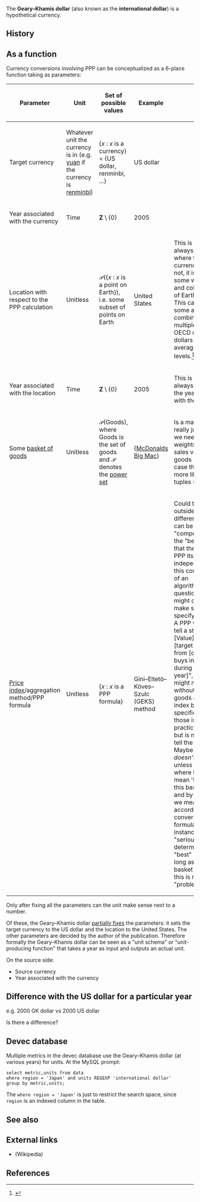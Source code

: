 The '''Geary–Khamis dollar''' (also known as the '''international dollar''') is a hypothetical currency.

==History==

==As a function==

Currency conversions involving PPP can be conceptualized as a 6-place function taking as parameters:

{| class="sortable wikitable"
|-
! Parameter !! Unit !! Set of possible values !! Example !! Notes
|-
| Target currency || Whatever unit the currency is in (e.g. [[wikipedia:Yuan (currency)|yuan]] if the currency is [[wikipedia:Renminbi|renminbi]]) || {''x'' : ''x'' is a currency} = {US dollar, renminbi, ...} || US dollar ||
|-
| Year associated with the currency || Time || '''Z''' \ {0} || 2005 ||
|-
| Location with respect to the PPP calculation || Unitless || 𝒫({''x'' : ''x'' is a point on Earth}), i.e. some subset of points on Earth || United States || This is almost always the location where the target currency is used. If not, it is usually some well-known and coherent region of Earth, like Africa. This can also be some artificial combination of multiple regions, e.g. OECD dollars are US dollars valued at average OECD price levels.<ref>{{cite web |url=http://ec.europa.eu/eurostat/documents/728703/728974/FAQ-PPP.pdf/5a92e63b-1c73-4d15-8acd-f3e5e734cbf2 |title=FAQ about Purchasing Power Parities |date=April 12, 2012 |accessdate=November 11, 2017 |archiveurl=https://web.archive.org/web/20171111022010/http://ec.europa.eu/eurostat/documents/728703/728974/FAQ-PPP.pdf/5a92e63b-1c73-4d15-8acd-f3e5e734cbf2 |archivedate=November 11, 2017 |dead-url=no}}</ref>
|-
| Year associated with the location || Time || '''Z''' \ {0} || 2005 || This is almost always the same as the year associated with the currency.
|-
| Some [[Market basket|basket of goods]] || Unitless || 𝒫(Goods), where Goods is the set of goods and 𝒫 denotes the [[wikipedia:Power set|power set]] || {[[wikipedia:Big Mac Index|McDonalds Big Mac]]} || Is a market basket really just a set? Do we need to specify weights (e.g. via sales volume) on the goods (in which case the basket is more like a set of tuples (''g'', ''w''))?
|-
| [[Comparison of PPP formulas|Price index]]/aggregation method/PPP formula || Unitless || {''x'' : ''x'' is a PPP formula} || Gini–Eltetö–Köves–Szulc (GEKS) method || Could this be taken outside the unit? the different formulas can be seen to be "competing" to find the "best" PPP, so that the concept of PPP itself is independent, and this could be more of an algorithmic/empirical question. i.e. the unit might conceptually make sense without specifying a formula. A PPP value should tell a story like "[Value] is how much [target currency] from [currency year] buys in [location] during [location year]", and this story might make sense without the basket of goods and price index being specified [i.e. fixing those is still a practical question, but is not required to tell the story]. Maybe the story ''doesn't'' make sense unless you add "... where by 'buy' we mean 'buy things in this basket of goods' and by 'how much' we mean 'how much according to this conversion formula'." For instance, the {{W|Big Mac Index}} is not a "serious" attempt at determining the "best" PPP, but as long as the market basket is specified this is not a "problem".
|}

Only after fixing all the parameters can the unit make sense next to a number.

Of these, the Geary–Khamis dollar [[wikipedia:Currying|partially fixes]] the parameters: it sets the target currency to the US dollar and the location to the United States. The other parameters are decided by the author of the publication. Therefore formally the Geary–Khamis dollar can be seen as a "unit schema" or "unit-producing function" that takes a year as input and outputs an actual unit.

On the source side:

* Source currency
* Year associated with the currency

==Difference with the US dollar for a particular year==

e.g. 2000 GK dollar vs 2000 US dollar

Is there a difference?

==Devec database==

Multiple metrics in the devec database use the Geary–Khamis dollar (at various years) for units. At the MySQL prompt:

<pre>select metric,units from data
where region = 'Japan' and units REGEXP 'international dollar'
group by metric,units;
</pre>

The <code>where region = 'Japan'</code> is just to restrict the search space, since <code>region</code> is an indexed column in the table.

==See also==

==External links==

* {{W|Geary–Khamis dollar}} (Wikipedia)

==References==

{{Reflist|30em}}
